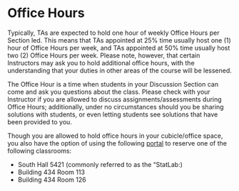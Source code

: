 # Office Hours

Typically, TAs are expected to hold one hour of weekly Office Hours per Section led. This means that TAs appointed at 25% time usually host one (1) hour of Office Hours per week, and TAs appointed at 50% time usually host two (2) Office Hours per week. Please note, however, that certain Instructors may ask you to hold additional office hours, with the understanding that your duties in other areas of the course will be lessened.

The Office Hour is a time when students in your Discussion Section can come and ask you questions about the class. Please check with your Instructor if you are allowed to discuss assignments/assessments during Office Hours; additionally, under no circumstances should you be sharing solutions with students, or even letting students see solutions that have been provided to you.

Though you are allowed to hold office hours in your cubicle/office space, you also have the option of using the following <a href="https://booked.pstat.ucsb.edu/Web/index.php?redirect=%2FWeb%2Fdashboard.php%3F" target="_blank">portal</a> to reserve one of the following classrooms:

- South Hall 5421 (commonly referred to as the "StatLab:)
- Building 434 Room 113
- Building 434 Room 126 
